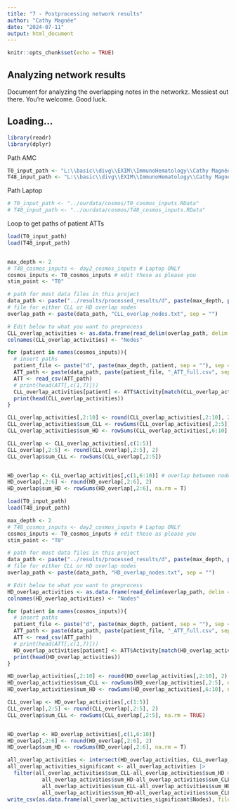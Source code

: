 ```yaml
---
title: "7 - Postprocessing network results"
author: "Cathy Magnée"
date: "2024-07-11"
output: html_document
---
```


```r
knitr::opts_chunk$set(echo = TRUE)
```

## Analyzing network results

Document for analyzing the overlapping notes in the networkz. Messiest out there. You're welcome. Good luck. 


## Loading...

```r
library(readr)
library(dplyr)
```

Path AMC
```r

T0_input_path <- "L:\\basic\\divg\\EXIM\\ImmunoHematology\\Cathy Magnée\\Data\\CD3_HDvsCLL\\CosmosR\\T0_cosmos_inputs.RData"
T48_input_path <- "L:\\basic\\divg\\EXIM\\ImmunoHematology\\Cathy Magnée\\Data\\CD3_HDvsCLL\\CosmosR\\T48_cosmos_inputs.RData"

```

Path Laptop
```r
# T0_input_path <- "../ourdata/cosmos/T0_cosmos_inputs.RData"
# T48_input_path <- "../ourdata/cosmos/T48_cosmos_inputs.RData"

```

Loop to get paths of patient ATTs
```r
load(T0_input_path)
load(T48_input_path)


max_depth <- 2
# T48_cosmos_inputs <- day2_cosmos_inputs # Laptop ONLY
cosmos_inputs <- T0_cosmos_inputs # edit these as please you
stim_point <- "T0"

# path for most data files in this project
data_path <- paste("../results/processed_results/d", paste(max_depth, paste("/", paste(stim_point, "/", sep = ""), sep = ""), sep = ""), sep = "")
# file for either CLL or HD overlap nodes
overlap_path <- paste(data_path, "CLL_overlap_nodes.txt", sep = "")

# Edit below to what you want to preprocess
CLL_overlap_activities <- as.data.frame(read_delim(overlap_path, delim = "/n", col_names = FALSE))
colnames(CLL_overlap_activities) <- "Nodes" 

for (patient in names(cosmos_inputs)){
  # insert paths
  patient_file <- paste("d", paste(max_depth, patient, sep = ""), sep = "")
  ATT_path <- paste(data_path, paste(patient_file, "_ATT_full.csv", sep = ""), sep = "")
  ATT <- read_csv(ATT_path)
  # print(head(ATT[,c(1,7)]))
  CLL_overlap_activities[patient] <- ATT$Activity[match(CLL_overlap_activities$Nodes, ATT$Nodes)]
  print(head(CLL_overlap_activities))
}

CLL_overlap_activities[,2:10] <- round(CLL_overlap_activities[,2:10], 2)
CLL_overlap_activities$sum_CLL <- rowSums(CLL_overlap_activities[,2:5])
CLL_overlap_activities$sum_HD <- rowSums(CLL_overlap_activities[,6:10], na.rm = TRUE)

CLL_overlap <- CLL_overlap_activities[,c(1:5)]
CLL_overlap[,2:5] <- round(CLL_overlap[,2:5], 2)
CLL_overlap$sum_CLL <- rowSums(CLL_overlap[,2:5])


HD_overlap <- CLL_overlap_activities[,c(1,6:10)] # overlap between nodes that are all in CLL (not necessarily in HD)
HD_overlap[,2:6] <- round(HD_overlap[,2:6], 2)
HD_overlap$sum_HD <- rowSums(HD_overlap[,2:6], na.rm = T)

```


```r
load(T0_input_path)
load(T48_input_path)

max_depth <- 2
# T48_cosmos_inputs <- day2_cosmos_inputs # Laptop ONLY
cosmos_inputs <- T0_cosmos_inputs # edit these as please you
stim_point <- "T0"

# path for most data files in this project
data_path <- paste("../results/processed_results/d", paste(max_depth, paste("/", paste(stim_point, "/", sep = ""), sep = ""), sep = ""), sep = "")
# file for either CLL or HD overlap nodes
overlap_path <- paste(data_path, "HD_overlap_nodes.txt", sep = "")

# Edit below to what you want to preprocess
HD_overlap_activities <- as.data.frame(read_delim(overlap_path, delim = "/n", col_names = FALSE))
colnames(HD_overlap_activities) <- "Nodes" 

for (patient in names(cosmos_inputs)){
  # insert paths
  patient_file <- paste("d", paste(max_depth, patient, sep = ""), sep = "")
  ATT_path <- paste(data_path, paste(patient_file, "_ATT_full.csv", sep = ""), sep = "")
  ATT <- read_csv(ATT_path)
  # print(head(ATT[,c(1,7)]))
  HD_overlap_activities[patient] <- ATT$Activity[match(HD_overlap_activities$Nodes, ATT$Nodes)]
  print(head(HD_overlap_activities))
}

HD_overlap_activities[,2:10] <- round(HD_overlap_activities[,2:10], 2)
HD_overlap_activities$sum_CLL <- rowSums(HD_overlap_activities[,2:5], na.rm = TRUE)
HD_overlap_activities$sum_HD <- rowSums(HD_overlap_activities[,6:10], na.rm = TRUE)

CLL_overlap <- HD_overlap_activities[,c(1:5)]
CLL_overlap[,2:5] <- round(CLL_overlap[,2:5], 2)
CLL_overlap$sum_CLL <- rowSums(CLL_overlap[,2:5], na.rm = TRUE)


HD_overlap <- HD_overlap_activities[,c(1,6:10)]
HD_overlap[,2:6] <- round(HD_overlap[,2:6], 2)
HD_overlap$sum_HD <- rowSums(HD_overlap[,2:6], na.rm = T)
```

```r
all_overlap_activities <- intersect(HD_overlap_activities, CLL_overlap_activities)
all_overlap_activities_significant <- all_overlap_activities |>
  filter(all_overlap_activities$sum_CLL-all_overlap_activities$sum_HD > 2 |
           all_overlap_activities$sum_HD-all_overlap_activities$sum_CLL > 2 | 
           all_overlap_activities$sum_CLL-all_overlap_activities$sum_HD < -2 | 
           all_overlap_activities$sum_HD-all_overlap_activities$sum_CLL < -2 )
write_csv(as.data.frame(all_overlap_activities_significant$Nodes), file = paste(data_path, "significant_nodes_list.csv", sep = ""))

```

